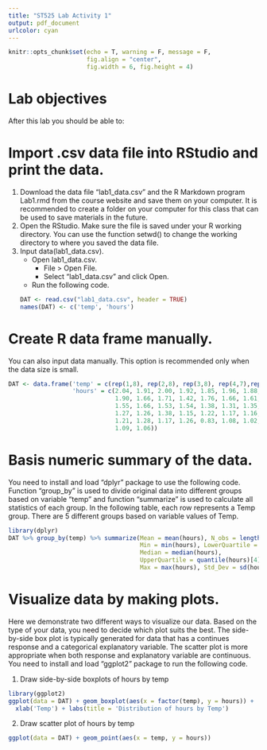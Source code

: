 ---
title: "ST525 Lab Activity 1"
output: pdf_document
urlcolor: cyan
---
```{r setup, include=FALSE}
knitr::opts_chunk$set(echo = T, warning = F, message = F, 
                      fig.align = "center", 
                      fig.width = 6, fig.height = 4)
```

# Lab objectives

After this lab you should be able to:
\begin{itemize}
\item Import .csv data file into RStudio and create a R data set manually.
\item Make basis statistical summaries of the data.
\item Visualize data using side-by-side box plot or scatter plot.
\end{itemize}

# Import .csv data file into RStudio and print the data.

1. Download the data file "lab1_data.csv" and the R Markdown program Lab1.rmd from the course website and save them on your computer. It is recommended to create a folder on your computer for this class that can be used to save materials in the future.
2. Open the RStudio. Make sure the file is saved under your R working directory. You can use the function setwd() to change the working directory to where you saved the data file.
3. Input data(lab1_data.csv).
    + Open lab1_data.csv.
      + File > Open File.
      + Select "lab1_data.csv" and click Open.
    + Run the following code.
    ```{r}
    DAT <- read.csv("lab1_data.csv", header = TRUE)
    names(DAT) <- c('temp', 'hours')
    ```

# Create R data frame manually.    
You can also input data manually. This option is recommended only when the data size is small.
```{r, results = 'asis'}
DAT <- data.frame('temp' = c(rep(1,8), rep(2,8), rep(3,8), rep(4,7),rep(5,6)), 
                  'hours' = c(2.04, 1.91, 2.00, 1.92, 1.85, 1.96, 1.88,
                              1.90, 1.66, 1.71, 1.42, 1.76, 1.66, 1.61,
                              1.55, 1.66, 1.53, 1.54, 1.38, 1.31, 1.35,
                              1.27, 1.26, 1.38, 1.15, 1.22, 1.17, 1.16,
                              1.21, 1.28, 1.17, 1.26, 0.83, 1.08, 1.02,
                              1.09, 1.06))
```

# Basis numeric summary of the data.
You need to install and load "dplyr" package to use the following code. Function "group_by" is used to divide original data into different groups based on variable "temp" and function "summarize" is used to calculate all statistics of each group. In the following table, each row represents a Temp group. There are 5 different groups based on  variable values of Temp. 
```{r}
library(dplyr)
DAT %>% group_by(temp) %>% summarize(Mean = mean(hours), N_obs = length(hours), 
                                     Min = min(hours), LowerQuartile = quantile(hours)[2], 
                                     Median = median(hours), 
                                     UpperQuartile = quantile(hours)[4], 
                                     Max = max(hours), Std_Dev = sd(hours))
```

# Visualize data by making plots.
Here we demonstrate two different ways to visualize our data. Based on the type of your data, you need to decide which plot suits the best. The side-by-side box plot is typically generated for data that has a continues response and a categorical explanatory variable. The scatter plot is more appropriate when both response and explanatory variable are continuous. You need to install and load "ggplot2" package to run the following code.

1. Draw side-by-side boxplots of hours by temp
```{r}
library(ggplot2)
ggplot(data = DAT) + geom_boxplot(aes(x = factor(temp), y = hours)) + 
  xlab('Temp') + labs(title = 'Distribution of hours by Temp')


```

2. Draw scatter plot of hours by temp
```{r}
ggplot(data = DAT) + geom_point(aes(x = temp, y = hours))
```
